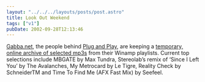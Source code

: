 ```yaml
---
layout: "../../../layouts/posts/post.astro"
title: Look Out Weekend
tags: ["v1"]
pubDate: 2002-09-28T12:13:46
---
```


[Gabba.net][1], the people behind [Plug and Play][2], are keeping a [temporary, online archive of selected mp3s][3] from their Winamp playlists. Current top selections include MBGATE by Max Tundra, Stereolab&#8217;s remix of &#8216;Since I Left You&#8217; by The Avalanches, My Metrocard by Le Tigre, Reality Check by SchneiderTM and Time To Find Me (AFX Fast Mix) by Seefeel.

[1]: http://gabba.net/
[2]: http://www.gabba.net/pnp/ "Gabba: Plug and Play"
[3]: http://www.gabba.net/amp/winampsays.asp "Gabba: Winamp Says"
